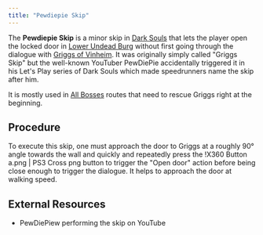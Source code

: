 ```yaml
---
title: "Pewdiepie Skip"
---
```


The **Pewdiepie Skip** is a minor skip in [Dark Souls](/darksouls) that lets the player open the locked door in [Lower Undead Burg](https://darksouls.wikidot.com/undead-burg#toc4) without first going through the dialogue with [Griggs of Vinheim](https://darksouls.wikidot.com/griggs-of-vinheim). It was originally simply called "Griggs Skip" but the well-known YouTuber PewDiePie accidentally triggered it in his Let's Play series of Dark Souls which made speedrunners name the skip after him.

It is mostly used in [All Bosses](/all-bosses-darksouls) routes that need to rescue Griggs right at the beginning.

## Procedure

To execute this skip, one must approach the door to Griggs at a roughly 90° angle towards the wall and quickly and repeatedly press the !X360 Button a.png | PS3 Cross png button to trigger the "Open door" action before being close enough to trigger the dialogue. It helps to approach the door at walking speed.

## External Resources

- PewDiePiew performing the skip on YouTube
